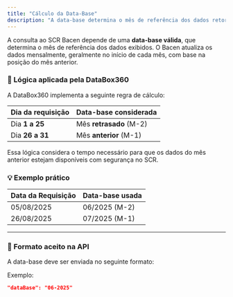 ```yaml
---
title: "Cálculo da Data-Base"
description: "A data-base determina o mês de referência dos dados retornados pelo SCR Bacen. A DataBox360 aplica uma lógica inteligente para alinhar a consulta com o ciclo de atualização do Bacen, garantindo consistência e validade dos dados."
---
```


A consulta ao SCR Bacen depende de uma **data-base válida**, que determina o mês de referência dos dados exibidos. O Bacen atualiza os dados mensalmente, geralmente no início de cada mês, com base na posição do mês anterior.

### 🧠 Lógica aplicada pela DataBox360

A DataBox360 implementa a seguinte regra de cálculo:

| Dia da requisição | Data-base considerada |
|-------------------|------------------------|
| Dia **1 a 25**    | Mês **retrasado** (M-2) |
| Dia **26 a 31**   | Mês **anterior** (M-1)  |

Essa lógica considera o tempo necessário para que os dados do mês anterior estejam disponíveis com segurança no SCR.

### 💡 Exemplo prático

| Data da Requisição | Data-base usada |
|--------------------|------------------|
| 05/08/2025         | 06/2025 (M-2)     |
| 26/08/2025         | 07/2025 (M-1)     |

---

### 🧱 Formato aceito na API

A data-base deve ser enviada no seguinte formato:


Exemplo:

```json
"dataBase": "06-2025"


